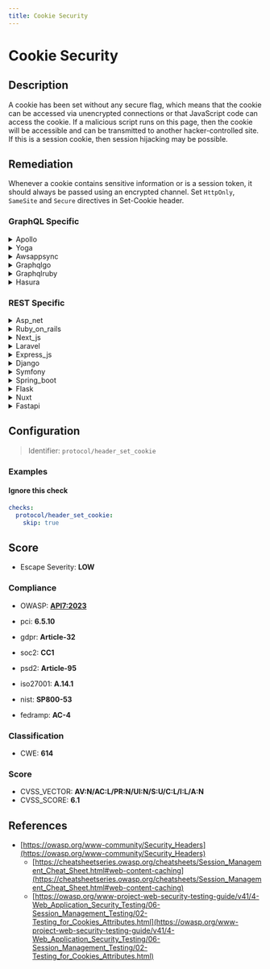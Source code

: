 ```yaml
---
title: Cookie Security
---
```


# Cookie Security

## Description

A cookie has been set without any secure flag, which means that the cookie can be accessed via unencrypted connections or that JavaScript code can access the cookie.
If a malicious script runs on this page, then the cookie will be accessible and can be transmitted to another hacker-controlled site. If this is a session cookie, then session hijacking may be possible.


## Remediation

Whenever a cookie contains sensitive information or is a session token, it should always be passed using an encrypted channel.
Set `HttpOnly`, `SameSite` and `Secure` directives in Set-Cookie header.



### GraphQL Specific

<details>
    <summary>Apollo</summary>

Ensure that the Apollo framework engine is configured to set secure, HttpOnly, and SameSite attributes for all cookies. Secure attributes ensure cookies are sent over HTTPS, HttpOnly prevents JavaScript access to cookies, reducing the risk of cross-site scripting attacks, and SameSite attributes prevent the browser from sending cookies along with cross-site requests. Additionally, consider implementing a strong cookie policy that defines the scope and lifetime of cookies to minimize exposure to potential vulnerabilities.

</details>

<details>
    <summary>Yoga</summary>

Ensure that the Yoga framework engine is configured to set secure, HttpOnly, and SameSite attributes for all cookies. Secure attributes ensure cookies are sent over HTTPS, HttpOnly prevents JavaScript access to cookies, reducing the risk of cross-site scripting attacks, and SameSite attributes prevent the browser from sending cookies along with cross-site requests. Additionally, consider implementing a Content Security Policy (CSP) to further mitigate the risk of XSS attacks.

</details>

<details>
    <summary>Awsappsync</summary>

Ensure that cookies used by AWS AppSync for authentication and session management are secured with appropriate flags such as 'Secure', 'HttpOnly', and 'SameSite'. Set the 'Secure' flag to ensure cookies are sent over HTTPS connections only. Use the 'HttpOnly' flag to prevent access to cookie data via JavaScript. Apply the 'SameSite' attribute with a value of 'Strict' or 'Lax' to mitigate the risk of cross-site request forgery (CSRF) attacks. Regularly review and validate the configuration to maintain strong cookie security.

</details>

<details>
    <summary>Graphqlgo</summary>

For enhancing cookie security in a GraphQL Go framework engine, ensure that cookies used for sensitive operations like session handling are flagged with secure attributes. Set 'HttpOnly' to prevent client-side script access to the cookie, 'Secure' to ensure transmission over HTTPS, and consider 'SameSite' attributes to mitigate CSRF attacks. Additionally, implement proper cookie expiration and rotation policies.

</details>

<details>
    <summary>Graphqlruby</summary>

In the GraphQL Ruby framework, ensure that cookies used for session management or sensitive data storage are secure by setting the 'secure' flag, which ensures cookies are sent over HTTPS only. Additionally, set the 'HttpOnly' flag to prevent client-side scripts from accessing the cookie data. Implement 'SameSite' attribute to mitigate CSRF attacks. Regularly update the framework and dependencies to incorporate security patches. Use middleware for cookie management to abstract security complexities and ensure consistent application of these security measures across your application.

</details>

<details>
    <summary>Hasura</summary>

Ensure that the Hasura engine's cookie settings include secure attributes and HttpOnly flags. Set the 'SameSite' attribute to 'Strict' or 'Lax' to mitigate CSRF attacks. Regularly update the Hasura engine to incorporate security patches for cookie handling.

</details>


### REST Specific

<details>
    <summary>Asp_net</summary>

In the ASP.NET framework, ensure that cookies, especially those containing sensitive information or used for session management, have the 'Secure' flag set. This can be done by setting the 'Secure' property to 'true' on the HttpCookie object before adding it to the response. Additionally, set the 'HttpOnly' flag to 'true' to prevent client-side scripts from accessing the cookie. This can help mitigate the risk of cookie theft via cross-site scripting (XSS) attacks.

</details>

<details>
    <summary>Ruby_on_rails</summary>

In Ruby on Rails, ensure that cookies containing sensitive information are set with the 'secure' flag to prevent transmission over non-HTTPS connections. Additionally, use the 'http_only' flag to prevent client-side scripts from accessing the cookie. This can be implemented by setting 'secure: true' and 'http_only: true' in the cookie options. For example: `cookies[:user_session] = { value: 'session_token', secure: true, http_only: true }`.

</details>

<details>
    <summary>Next_js</summary>

Ensure that all cookies in your Next.js application are set with the 'Secure' attribute, which ensures they are only sent over HTTPS. Additionally, use the 'HttpOnly' attribute to prevent JavaScript access to the cookies, mitigating the risk of cross-site scripting (XSS) attacks. Implement these attributes in your server-side code where cookies are set, and consider using the 'next-cookies' library or similar middleware for better cookie management.

</details>

<details>
    <summary>Laravel</summary>

In Laravel, ensure that cookies are set with the 'secure' flag by using the 'secure' option in your config/session.php configuration file. Set 'secure' to 'true' to enforce cookies to be sent over HTTPS only. Additionally, use the 'http_only' option to prevent JavaScript access to session cookies, mitigating the risk of client-side script attacks.

</details>

<details>
    <summary>Express_js</summary>

In Express.js, ensure that cookies are set with the 'secure' flag and, if applicable, the 'httpOnly' flag to prevent access over unencrypted connections and to mitigate the risk of client-side script access. Use the 'cookie-parser' middleware to manage cookies and set these flags appropriately when setting cookies. For example, res.cookie('name', 'value', { secure: true, httpOnly: true });

</details>

<details>
    <summary>Django</summary>

In Django, ensure that the 'SESSION_COOKIE_SECURE' setting is set to True so that the session cookie is marked as 'secure' and transmitted only over HTTPS. Additionally, set 'CSRF_COOKIE_SECURE' to True to secure the CSRF cookie. Use 'SESSION_COOKIE_HTTPONLY' to prevent JavaScript access to session cookies. These settings help mitigate the risk of cookie theft via man-in-the-middle attacks or XSS.

</details>

<details>
    <summary>Symfony</summary>

In Symfony, ensure that all cookies, especially session cookies, are set with the 'secure' flag and the 'httpOnly' flag. This can be done by configuring the framework's session settings in the 'config/packages/framework.yaml' file. Set 'cookie_secure' to 'auto' or 'true' to enforce cookies over HTTPS, and 'cookie_httponly' to 'true' to prevent JavaScript access. For example: 'session: { cookie_secure: true, cookie_httponly: true }'. Additionally, review and update any manual setcookie() calls to include these flags.

</details>

<details>
    <summary>Spring_boot</summary>

In Spring Boot, ensure that cookies, especially session cookies, are secured by setting the 'secure' flag to true. This can be done by configuring the server.session.cookie.secure property in the application.properties or application.yml file. Additionally, set the 'HttpOnly' flag to prevent JavaScript access to the cookie. For example, in application.properties, add server.servlet.session.cookie.secure=true and server.servlet.session.cookie.http-only=true to enforce these security measures.

</details>

<details>
    <summary>Flask</summary>

In Flask, ensure that cookies are set with the 'secure' flag by using the 'set_cookie' method with 'secure=True'. Additionally, set the 'HttpOnly' flag to prevent JavaScript access by using 'httponly=True'. For example: 'response.set_cookie('cookie_name', 'cookie_value', secure=True, httponly=True)'. This will help protect against interception and access by unauthorized parties.

</details>

<details>
    <summary>Nuxt</summary>

In Nuxt.js, ensure that all cookies are set with the 'secure' flag to enforce transmission over encrypted connections. Additionally, use the 'httpOnly' flag to prevent JavaScript access to the cookie. This can be achieved by configuring the cookie settings in your application's middleware or by using libraries such as 'cookie-universal-nuxt' for server-side cookie handling. Always validate and sanitize inputs to mitigate the risk of XSS attacks, which can lead to cookie theft.

</details>

<details>
    <summary>Fastapi</summary>

In FastAPI, ensure that cookies are set with the 'secure' flag by using the 'response.set_cookie' method with the 'secure=True' parameter. Additionally, set the 'httponly=True' parameter to prevent JavaScript access to the cookie. This will help protect the cookie during transmission over unencrypted connections and from access by client-side scripts.

</details>

## Configuration

> Identifier: `protocol/header_set_cookie`



### Examples



#### Ignore this check

```yaml
checks:
  protocol/header_set_cookie:
    skip: true
```




## Score

- Escape Severity: **<span className="low-severity">LOW</span>**

### Compliance

- OWASP: **[API7:2023](https://github.com/OWASP/API-Security/blob/master/editions/2023/en/0xa7-server-side-request-forgery.md)**

- pci: **6.5.10**
- gdpr: **Article-32**
- soc2: **CC1**
- psd2: **Article-95**
- iso27001: **A.14.1**
- nist: **SP800-53**
- fedramp: **AC-4**

### Classification

- CWE: **614**




### Score

- CVSS_VECTOR: **AV:N/AC:L/PR:N/UI:N/S:U/C:L/I:L/A:N**
- CVSS_SCORE: **6.1**

## References

- [https://owasp.org/www-community/Security_Headers](https://owasp.org/www-community/Security_Headers)
  - [https://cheatsheetseries.owasp.org/cheatsheets/Session_Management_Cheat_Sheet.html#web-content-caching](https://cheatsheetseries.owasp.org/cheatsheets/Session_Management_Cheat_Sheet.html#web-content-caching)
  - [https://owasp.org/www-project-web-security-testing-guide/v41/4-Web_Application_Security_Testing/06-Session_Management_Testing/02-Testing_for_Cookies_Attributes.html](https://owasp.org/www-project-web-security-testing-guide/v41/4-Web_Application_Security_Testing/06-Session_Management_Testing/02-Testing_for_Cookies_Attributes.html)
  